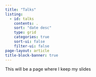 ```yaml
---
title: "Talks"
listing:
  - id: talks
    contents: .
    sort: "date desc"
    type: grid
    categories: true
    sort-ui: false
    filter-ui: false
page-layout: article
title-block-banner: true
---
```



This will be a page where I keep my slides

:::{#talks}
:::
